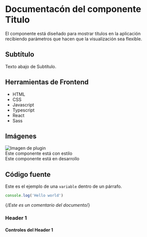 
<Meta of={TituloStories} name="Docs" />
<Description of={TituloStories} />

<style>
  {`
    .mensaje {
        border: 1px solid orange;
        background-color: #fff9c4;
        color: orange;
        padding: 10px;
        margin: 10px;
    }
`}
</style>

# Documentacón del componente Titulo

El componente está diseñado para mostrar títulos en la aplicación recibiendo parámetros que hacen que la visualización sea flexible.

## Subtítulo
Texto abajo de Subtítulo.

## Herramientas de Frontend
- HTML
- CSS
- Javascript
- Typescript
- React
- Sass

## Imágenes

<img src={PluginImage} alt='Imagen de plugin'/>

<div style={{ color: "red" }}>Este componente está con estilo</div>
<div class="mensaje">Este componente está en desarrollo</div>

## Código fuente

Este es el ejemplo de una `variable` dentro de un párrafo.

```js
console.log('Hello world')
```
{/*Este es un comentario del documento*/}

### Header 1
<Canvas of={TituloStories.Header1} sourceState='shown' />

#### Controles del Header 1
<Controls of={TituloStories.Header1} />
